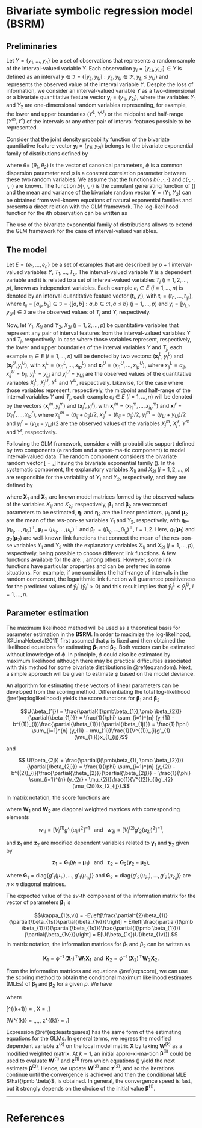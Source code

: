 # Bivariate symbolic regression model (BSRM)

## Preliminaries

Let $Y = \{y_1,\ldots,y_n\}$ be a set of observations that represents a random sample of the interval-valued variable $Y$.  Each observation $y_{i} = [y_{Li},y_{Ui}] \in Y$ is defined as an interval $y \in \Im = \{[y_{L},y_{U}] : y_{L}, y_{U} \in \Re, y_{L} \leq y_{U}\}$ and represents the observed value of the interval variable $Y$. Despite the loss of information, we consider an interval-valued variable $Y$ as a two-dimensional or a bivariate  quantitative feature vector $\mathbf y_{i}=(y_{1i},y_{2i})$, where the variables $Y_1$ and $Y_2$ are one-dimensional random variables representing, for example, the lower and upper boundaries $(Y^{L},Y^{U})$ or the midpoint and half-range $(Y^{m},Y^{r})$ of the intervals or any other pair of interval features possible to be represented.

Consider that the joint density probability function of the bivariate quantitative
feature vector $\mathbf y_{i}=(y_{1i},y_{2i})$ belongs to the bivariate exponential family of 
distributions \citep{IT2005} defined by

\begin{equation}
    f(\mathbf y; \pmb \theta)=
    \mathrm{exp}\left[\phi^{-1}\{y_{1}\theta_{1} + y_{2}\theta_{2} -
    b(\theta_{1},\theta_{2},\rho)\}+ c(y_{1},y_{2},\rho,\phi)\right],
    (\#eq:random)
\end{equation}

\noindent where \boldmath$\theta$\unboldmath=
$(\theta_{1},\theta_{2})$ is the vector of canonical parameters, $\phi$ is a common dispersion parameter
and $\rho$ is a constant correlation parameter between these two
random variables. We assume that the functions
$b(\cdot,\cdot,\cdot)$ and $c(\cdot,\cdot, \cdot, \cdot)$ are known.
The function $b(\cdot,\cdot,\cdot)$ is the cumulant generating
function of (\ref{eq:random}) and the mean and variance of the bivariate 
random vector $\mathbf Y=(Y_1, Y_2)$ can be obtained from well-known 
equations of natural exponential families and presents a direct relation with the GLM framework. The log-likelihood function for the $i$th observation can be written as

\begin{equation}
  l_{i} = l_{i}(\pmb \theta,\phi,\rho) =
        \phi^{-1} \{y_{1i}\theta_{1} +                                                                           y_{2i}\theta_{2}-b(\theta_{1},\theta_{2},\rho)\}+c(y_{1i},y_{2i},\rho,\phi).
(\#eq:loglikelihood)
\end{equation}

The use of the bivariate exponential family of distributions allows to extend the GLM framework for the case of interval-valued variables.

## The model {#subsec:model}

Let $E=\{e_1,\ldots,e_n\}$ be a set of examples that are described by
$p+1$ interval-valued variables $Y$, $T_{1},\ldots,T_{p}$. The interval-valued 
variable $Y$ is a dependent variable and it is related to a set of interval-valued 
variables $T_j$ ($j=1,2,\ldots,p$), known as independent variables. Each example
$e_{i}\in E$ ($i=1,\ldots,n$) is denoted by an interval quantitative feature
vector $(\mathbf t_{i},y_{i})$, with $\mathbf t_{i} = (t_{i1},\ldots,t_{ip})$, 
where $t_{ij}=[a_{ij},b_{ij}] \in \Im = \{[a,b]: a, b \in \Re, a \leq b\}$ $(j=1,\ldots,p)$ 
  and $y_{i} = [y_{Li},y_{Ui}] \in \Im$ are the observed values of $T_{j}$ and $Y$, 
respectively. 


Now, let $Y_1$, $X_{1j}$ and $Y_2$, $X_{2j}$ ($j=1,2,\ldots,p$) be quantitative variables 
that represent any pair of interval features from the interval-valued variables $Y$ and $T_{j}$, respectively. In case where those variables represent, respectively, the lower and upper boundaries of the interval variables $Y$ and $T_{j}$,
each example $e_{i} \in E$ ($i=1,\ldots,n$) will be denoted by two vectors: $(\mathbf x^{L}_{i},y^{L}_{i})$ 
and $(\mathbf x^{U}_{i}, y^{U}_{i})$, with $\mathbf x^{L}_{i} =
(x^{L}_{i1}, \ldots, x^{L}_{ip})$ and $\mathbf x^{U}_{i} = (x^{U}_{i1},\ldots,
x^{U}_{ip})$, where $x^{L}_{ij} = a_{ij}$, $x^{U}_{ij} = b_{ij}$, $y^{L}_{i} = y_{Li}$ and $y^{U}_{i} = y_{Ui}$
are the observed values of the quantitative variables $X^{L}_{j}$, $X^{U}_{j}$, $Y^{L}$ and $Y^{U}$, respectively. Likewise, for the case where those variables
represent, respectively, the midpoint and half-range of the interval variables $Y$ and $T_{j}$,
each example $e_{i} \in E$ ($i=1,\ldots,n$) will be denoted by the vectors
$(\mathbf x^{m}_{i}, y^{m}_{i})$ and $(\mathbf x^{r}_{i}, y^{r}_{i})$,
with $\mathbf x^{m}_{i} = (x^{m}_{i1}, \ldots, x^{m}_{ip})$ and $\mathbf x^{r}_{i} = (x^{r}_{i1},\ldots,
x^{r}_{ip})$, where $x^{m}_{ij} = (a_{ij} + b_{ij})/2$, $x^{r}_{ij}=(b_{ij}-a_{ij})/2$, 
$y^{m}_{i}=(y_{Li}+y_{Ui})/2$ and $y^{r}_{i} = (y_{Ui} - y_{Li})/2$ are the observed values of 
the variables $X^{m}_{j}$, $X^{r}_{j}$, $Y^{m}$ and $Y^{r}$, respectively.

Following the GLM framework, \cite{LimaNetoetal2011} consider a \textbf{BSRM} with probabilistic support 
defined by two components (a random and a syste\-ma\-tic component) to model interval-valued data. 
The random component considers the bivariate random vector \[\textbf{Y} = \left[\begin{array}{c}
Y_{1}\\
Y_{2}\end{array}\right],\] having the bivariate exponential family (\ref{eq:random}). 
In the systematic component, the explanatory variables $X_{1j}$ and $X_{2j}$ ($j=1,2,\ldots,p$) 
are responsible for the variability of $Y_{1}$ and $Y_{2}$, respectively, and they are defined by

\begin{equation}
\pmb \eta_{1} = g_{1}(\pmb \mu_{1})= \pmb X_{1} \pmb \beta_{1}\,\, \mbox{and}\,\, \pmb \eta_{2} = g_{2}(\pmb \mu_{2})= \pmb X_{2} \pmb \beta_{2},
(\#eq:systematic)
\end{equation}
where $\pmb X_{1}$ and $\pmb X_{2}$ are known model matrices
formed by the observed values of the variables $X_{1j}$ and $X_{2j}$, 
respectively, $\pmb \beta_{1}$ and $\pmb \beta_{2}$
are vectors of parameters to be estimated,
$\pmb \eta_{1}$ and $\pmb \eta_{2}$ are
the linear predictors, $\pmb \mu_{1}$ and $\pmb \mu_{2}$ 
are the mean of the res\-pon\-se variables $Y_{1}$ and $Y_{2}$, respectively, with
$\pmb \eta_{l}$=$(\eta_{l_{1}},\ldots,
\eta_{l_{n}})^\top,$ $\pmb \mu_{l}$ = $(\mu_{l_{1}},\ldots,
\mu_{l_{n}})^\top$ and $\pmb \beta_{l}$ $=(\beta_{l_{0}},\ldots,\beta_{l_{p}})^\top$, $l = 1,2$. Here, $g_{1}(\pmb \mu_{1}$) and $g_{2}(\pmb \mu_{2}$) 
are well-known link functions that connect the mean of the res\-pon\-se variables $Y_{1}$ and $Y_{2}$ with the explanatory variables $X_{1j}$ and $X_{2j}$ ($j=1,\ldots,p$), respectively, being possible to choose different link functions. 
A few functions available for the \textbf{BSRM} are:
\textit{identity, logarithmic, inverse, power}, among others.
However, some link functions have particular properties and can be preferred
in some situations. For example, if one considers the half-range of intervals in the
random component, the logarithmic link function will guarantee positiveness
for the predicted values of $\hat{y}_{i}^{r}$ ($\hat{y}_{i}^{r} >0$)
and this result implies that $\hat{y}_{i}^{L} \leq \hat{y}_{i}^{U}$, $i = 1, \ldots, n$.

## Parameter estimation {#subsec:parest}

The maximum likelihood method will be used as a theoretical basis for parameter estimation  in the **BSRM**. In order to maximize the log-likelihood, [@LimaNetoetal2011] first assumed that $\rho$ is
fixed and then obtained the likelihood equations for estimating $\pmb \beta_{1}$ and $\pmb \beta_{2}$. Both vectors can be estimated without knowledge of $\phi$. In principle, $\phi$ could also be estimated by maximum likelihood although there may be practical difficulties associated with this method for some bivariate distributions in \@ref(eq:random). Next, a simple approach will be given to estimate $\phi$ based on the model deviance.

An algorithm for estimating these vectors of linear parameters can be 
developed from the scoring method. Differentiating the total log-likelihood 
\@ref(eq:loglikelihood) yields the score functions for $\pmb \beta_{1}$ 
and $\pmb \beta_{2}$ 

$$U(\beta_{1j}) = \frac{\partial{l(\pmb\beta_{1}},\pmb \beta_{2})}{\partial{\beta_{1j}}} = \frac{1}{\phi} \sum_{i=1}^{n} (y_{1i} - b^{(1)}_{i})\frac{\partial{\theta_{1}}}{\partial{\beta_{1j}}} = 
\frac{1}{\phi} \sum_{i=1}^{n} (y_{1i} - \mu_{1i})\frac{1}{V^{(1)}_{i}g'_{1}(\mu_{1i})}x_{1_{ij}}$$


and


$$ U(\beta_{2j}) = \frac{\partial{l(\pmb\beta_{1}, \pmb \beta_{2}})}{\partial{\beta_{2j}}} = \frac{1}{\phi} \sum_{i=1}^{n} (y_{2i} - b^{(2)}_{i})\frac{\partial{\theta_{2}}}{\partial{\beta_{2j}}} = \frac{1}{\phi} \sum_{i=1}^{n} (y_{2r} - \mu_{2i})\frac{1}{V^{(2)}_{i}g'_{2}(\mu_{2i})}x_{2_{ij}}.$$

In matrix notation, the score functions are 

\begin{equation}
\pmb U(\beta_{1}) = (\pmb X_{1})^\top \pmb W_{1} \pmb z_{1}\,\,\,
\mathrm{and}\,\,\,\pmb U(\pmb \beta_{2})= (\pmb X_{2})^\top \pmb W_{2} \pmb z_{2},
(\#eq:score)
\end{equation}
where $\pmb W_{1}$ and $\pmb W_{2}$ are diagonal weighted matrices with corresponding elements

$$w_{1i}=[V^{(1)}_{i}\mbox{}g'_{1}(\mu_{1i})^{2}]^{-1}\,\,\,\mbox{  and  }\,\,\,
w_{2i}=[V^{(2)}_{i}\mbox{}g'_{2}(\mu_{2i})^{2}]^{-1},$$

and $\pmb z_{1}$ and $\pmb z_{2}$ are modified dependent variables related to $\pmb y_{1}$ and
$\pmb y_{2}$ given by

$$\pmb z_{1} = \pmb G_{1}(\pmb y_{1} - \pmb \mu_{1})\,\,\,\mbox{  and  }\,\,\,
\pmb z_{2} = \mathbf G_{2}(\mathbf y_{2} - \pmb \mu_{2}),$$

where $\pmb G_{1} = \mathrm{diag}\{g'_{1}(\mu_{1_{1}}),\ldots,g'_{1}(\mu_{1_{n}})\}$ and $\pmb G_{2} = \mathrm{diag}\{g'_{2}(\mu_{2_{1}}),\ldots,g'_{2}(\mu_{2_{n}})\}$ are $n \times n$ diagonal matrices.

The expected value of the *sv*-th component of the information matrix for the vector of 
parameters $\pmb \beta_{1}$ is


$$\kappa_{1(s,v)} = -E\left[\frac{\partial^{2}\beta_{1}}{\partial{\beta_{1s}}\partial{\beta_{1v}}}\right] = E\left[\frac{\partial{l(\pmb \beta_{1})}}{\partial{\beta_{1s}}}\frac{\partial{l(\pmb \beta_{1}})}{\partial{\beta_{1v}}}\right] = E[U(\beta_{1s})U(\beta_{1v})].$$
In matrix notation, the information matrices for $\beta_{1}$ and
$\beta_{2}$ can be written as


$$\pmb K_{1}=\phi^{-1}\, (\pmb X_{1})^\top \pmb W_{1} \pmb X_{1}\,\,\,\mbox{and}\,\,\,
\pmb K_{2}=\phi^{-1}\, (\pmb X_{2})^\top \pmb W_{2} \pmb X_{2}.$$

From the information matrices and equations \@ref(eq:score), we can use the scoring method to obtain the conditional maximum likelihood estimates (MLEs) of $\pmb \beta_{1}$ and
$\pmb \beta_{2}$ for a given $\rho$. We have

\begin{eqnarray}
\pmb \beta^{(k+1)} = \pmb \beta^{(k)} +  (\pmb X^\top \pmb W^{(k)} \pmb X)^{-1}\pmb X^\top \pmb W^{(k)} \pmb z^{(k)},
(\#eq:leastsquares)
\end{eqnarray}

where

\[\pmb \beta^{(k+1)} = \left[\begin{array}{c} \pmb \beta_{1}^{(k+1)}\\ \pmb \beta_{2}^{(k+1)}\end{array} \right],
\mbox{  } \mathbf X = \left[\begin{array}{cc} \pmb X_{1} & \pmb 0\\ \pmb 0 & \pmb X_{2} \end{array}\right],\]

\[\mathbf W^{(k)} = \left[\begin{array}{cc}
\pmb W_{1}^{(k)} & \textbf{0}\\
\textbf{0} & \pmb W_{2}^{(k)}\end{array}\right]\,\,\mbox{and}\,\,\,
\pmb z^{(k)} = \left[\begin{array}{c}
\pmb z_{1}^{(k)}\\
\pmb z_{2}^{(k)}\end{array} \right].\]


Expression \@ref(eq:leastsquares) has the same form of the estimating equations for the GLMs. In general terms, we regress the modified dependent  variable $\mathbf z^{(k)}$ on the local model matrix $\pmb X$ by taking $\pmb W^{(k)}$ as a modified weighted matrix. At $k = 1$, an initial appro\-xi\-ma\-tion
$\pmb \beta^{(1)}$ could be used to evaluate $\pmb W^{(1)}$ and $\pmb z^{(1)}$ from which equations (\ref{leastsquares}) yield the next estimate $\pmb \beta^{(2)}$. Hence, we update $\pmb W^{(2)}$ and $\pmb z^{(2)}$, and so the iterations continue until the convergence is achieved and then the conditional MLE $\hat{\pmb \beta}$, is obtained. In general, the convergence speed is fast, but it strongly depends on the choice of the initial value $\pmb \beta^{(1)}$.

---
# References {-}